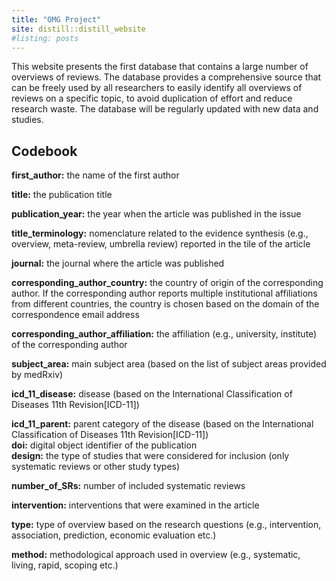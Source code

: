 ```yaml
---
title: "OMG Project"
site: distill::distill_website
#listing: posts
---
```


This website presents the first database that contains a large number of overviews of reviews. The database provides a
comprehensive source that can be freely used by all researchers to easily identify all overviews of reviews on a specific topic, to avoid duplication of effort and reduce research waste. 
The database will be regularly updated with new data and studies.


## Codebook

**first_author:** the name of the first author

**title:** the publication title 

**publication_year:** the year when the article was published in the issue

**title_terminology:** nomenclature related to the evidence synthesis (e.g., overview, meta-review, umbrella review) reported in the tile of the article

**journal:** the journal where the article was published

**corresponding_author_country:** the country of origin of the corresponding author. If the corresponding author reports multiple institutional affiliations from different countries, the country is chosen based on the domain of the correspondence email address

**corresponding_author_affiliation:** the affiliation (e.g., university, institute) of the corresponding author

**subject_area:** main subject area (based on the list of subject areas provided by medRxiv)

**icd_11_disease:** disease (based on the International Classification of Diseases 11th Revision[ICD-11])

**icd_11_parent:** parent category of the disease (based on the International Classification of Diseases 11th Revision[ICD-11])                   
**doi:** digital object identifier of the publication                
**design:** the type of studies that were considered for inclusion (only systematic reviews or other study types)

**number_of_SRs:** number of included systematic reviews

**intervention:** interventions that were examined in the article

**type:** type of overview based on the research questions (e.g., intervention, association, prediction, economic evaluation etc.)

**method:** methodological approach used in overview (e.g., systematic, living, rapid, scoping etc.)
